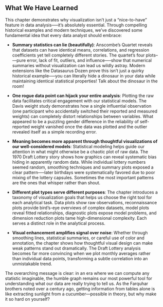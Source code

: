 ## What We Have Learned

This chapter demonstrates why visualization isn't just a "nice-to-have" feature in data analysis--—it's absolutely essential. Through compelling historical examples and modern techniques, we've discovered some fundamental idea that every data analyst should embrace:

* **Summary statistics can lie (beautifully)**: Anscombe's Quartet reveals that datasets can have identical means, correlations, and regression coefficients yet tell completely different stories. The quartet's four plots--—pure error, lack of fit, outliers, and influence—--show that numerical summaries without visualization can lead us wildly astray. Modern extensions like the Datasaurus Dozen prove this isn't just a quirky historical example--—you can literally hide a dinosaur in your data while maintaining identical statistical properties! Talk about the dinosaur in the room!
  
* **One rogue data point can hijack your entire analysis**: Plotting the raw data facilitates critical engagement with our statistical models. The Davis weight study demonstrates how a single influential observation (one participant who accidentally switched their reported and measured weights) can completely distort relationships between variables. What appeared to be a puzzling gender difference in the reliability of self-reported weight vanished once the data was plotted and the outlier revealed itself as a simple recording error. 

* **Meaning becomes more apparent through thoughtful visualizations of our well-considered models**: Statistical modeling helps guide our attention in what might otherwise be a chaotic plot of raw data. The 1970 Draft Lottery story shows how graphics can reveal systematic bias hiding in apparently random data. While individual lottery numbers seemed random, smoothing techniques and summary plots exposed a clear pattern--—later birthdays were systematically favored due to poor mixing of the lottery capsules. Sometimes the most important patterns are the ones that whisper rather than shout. 

* **Different plot types serve different purposes**: The chapter introduces a taxonomy of visualization goals that helps us choose the right tool for each analytical task. Data plots show raw observations, reconnaissance plots provide bird's-eye overviews of complex datasets, model plots reveal fitted relationships, diagnostic plots expose model problems, and dimension reduction plots tame high-dimensional complexity. Each serves a distinct role in the analytical process.

* **Visual enhancement amplifies signal over noise**: Whether through smoothing lines, statistical summaries, or careful use of color and annotation, the chapter shows how thoughtful visual design can make weak patterns stand out dramatically. The Draft Lottery analysis becomes far more convincing when we plot monthly averages rather than individual data points, transforming a subtle correlation into an unmistakable trend.

The overarching message is clear: in an era where we can compute any statistic imaginable, the humble graph remains our most powerful tool for understanding what our data are really trying to tell us. As the Farquhar brothers noted over a century ago, getting information from tables alone is like extracting sunlight from a cucumber—possible in theory, but why make it so hard on yourself?